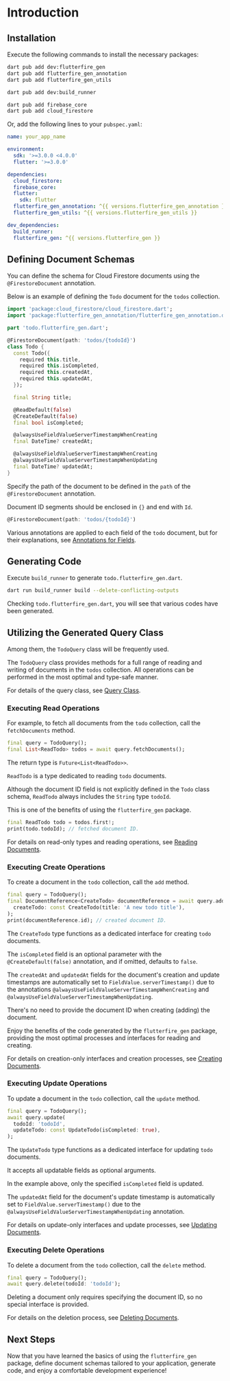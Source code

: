 # Introduction

## Installation

Execute the following commands to install the necessary packages:

```sh
dart pub add dev:flutterfire_gen
dart pub add flutterfire_gen_annotation
dart pub add flutterfire_gen_utils

dart pub add dev:build_runner

dart pub add firebase_core
dart pub add cloud_firestore
```

Or, add the following lines to your `pubspec.yaml`:

```yaml title="pubspec.yaml"
name: your_app_name

environment:
  sdk: '>=3.0.0 <4.0.0'
  flutter: '>=3.0.0'

dependencies:
  cloud_firestore:
  firebase_core:
  flutter:
    sdk: flutter
  flutterfire_gen_annotation: ^{{ versions.flutterfire_gen_annotation }}
  flutterfire_gen_utils: ^{{ versions.flutterfire_gen_utils }}

dev_dependencies:
  build_runner:
  flutterfire_gen: ^{{ versions.flutterfire_gen }}
```

## Defining Document Schemas

You can define the schema for Cloud Firestore documents using the `@FirestoreDocument` annotation.

Below is an example of defining the `Todo` document for the `todos` collection.

```dart title="todo.dart"
import 'package:cloud_firestore/cloud_firestore.dart';
import 'package:flutterfire_gen_annotation/flutterfire_gen_annotation.dart';

part 'todo.flutterfire_gen.dart';

@FirestoreDocument(path: 'todos/{todoId}')
class Todo {
  const Todo({
    required this.title,
    required this.isCompleted,
    required this.createdAt,
    required this.updatedAt,
  });

  final String title;

  @ReadDefault(false)
  @CreateDefault(false)
  final bool isCompleted;

  @alwaysUseFieldValueServerTimestampWhenCreating
  final DateTime? createdAt;

  @alwaysUseFieldValueServerTimestampWhenCreating
  @alwaysUseFieldValueServerTimestampWhenUpdating
  final DateTime? updatedAt;
}
```

Specify the path of the document to be defined in the `path` of the `@FirestoreDocument` annotation.

Document ID segments should be enclosed in `{}` and end with `Id`.

```dart
@FirestoreDocument(path: 'todos/{todoId}')
```

Various annotations are applied to each field of the `todo` document, but for their explanations, see [Annotations for Fields](/field-annotations).

## Generating Code

Execute `build_runner` to generate `todo.flutterfire_gen.dart`.

```sh
dart run build_runner build --delete-conflicting-outputs
```

Checking `todo.flutterfire_gen.dart`, you will see that various codes have been generated.

## Utilizing the Generated Query Class

Among them, the `TodoQuery` class will be frequently used.

The `TodoQuery` class provides methods for a full range of reading and writing of documents in the `todos` collection. All operations can be performed in the most optimal and type-safe manner.

For details of the query class, see [Query Class](/query).

### Executing Read Operations

For example, to fetch all documents from the `todo` collection, call the `fetchDocuments` method.

```dart
final query = TodoQuery();
final List<ReadTodo> todos = await query.fetchDocuments();
```

The return type is `Future<List<ReadTodo>>`.

`ReadTodo` is a type dedicated to reading `todo` documents.

Although the document ID field is not explicitly defined in the `Todo` class schema, `ReadTodo` always includes the `String` type `todoId`.

This is one of the benefits of using the `flutterfire_gen` package.

```dart
final ReadTodo todo = todos.first!;
print(todo.todoId); // fetched document ID.
```

For details on read-only types and reading operations, see [Reading Documents](/read-documents).

### Executing Create Operations

To create a document in the `todo` collection, call the `add` method.


```dart
final query = TodoQuery();
final DocumentReference<CreateTodo> documentReference = await query.add(
  createTodo: const CreateTodo(title: 'A new todo title'),
);
print(documentReference.id); // created document ID.
```

The `CreateTodo` type functions as a dedicated interface for creating `todo` documents.

The `isCompleted` field is an optional parameter with the `@CreateDefault(false)` annotation, and if omitted, defaults to `false`.

The `createdAt` and `updatedAt` fields for the document's creation and update timestamps are automatically set to `FieldValue.serverTimestamp()` due to the annotations `@alwaysUseFieldValueServerTimestampWhenCreating` and `@alwaysUseFieldValueServerTimestampWhenUpdating`.

There's no need to provide the document ID when creating (adding) the document.

Enjoy the benefits of the code generated by the `flutterfire_gen` package, providing the most optimal processes and interfaces for reading and creating.

For details on creation-only interfaces and creation processes, see [Creating Documents](/create-documents).

### Executing Update Operations

To update a document in the `todo` collection, call the `update` method.

```dart
final query = TodoQuery();
await query.update(
  todoId: 'todoId',
  updateTodo: const UpdateTodo(isCompleted: true),
);
```

The `UpdateTodo` type functions as a dedicated interface for updating `todo` documents.

It accepts all updatable fields as optional arguments.

In the example above, only the specified `isCompleted` field is updated.

The `updatedAt` field for the document's update timestamp is automatically set to `FieldValue.serverTimestamp()` due to the `@alwaysUseFieldValueServerTimestampWhenUpdating` annotation.

For details on update-only interfaces and update processes, see [Updating Documents](/update-documents).

### Executing Delete Operations

To delete a document from the `todo` collection, call the `delete` method.

```dart
final query = TodoQuery();
await query.delete(todoId: 'todoId');
```

Deleting a document only requires specifying the document ID, so no special interface is provided.

For details on the deletion process, see [Deleting Documents](/delete-documents).

## Next Steps

Now that you have learned the basics of using the `flutterfire_gen` package, define document schemas tailored to your application, generate code, and enjoy a comfortable development experience!
